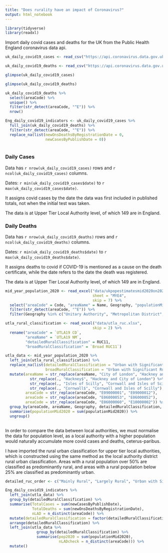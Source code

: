 ```yaml
---
title: "Does rurality have an impact of Coronavirus?"
output: html_notebook
---
```


```r
library(tidyverse)
library(readxl)

```

Import daily covid cases and deaths for the UK from the Public Health England coronavirus data api.

```r

uk_daily_covid19_cases <- read_csv("https://api.coronavirus.data.gov.uk/v2/data?areaType=utla&metric=newCasesByPublishDate&format=csv")

uk_daily_covid19_deaths <- read_csv("https://api.coronavirus.data.gov.uk/v2/data?areaType=utla&metric=newOnsDeathsByRegistrationDate&format=csv")

```

```r
glimpse(uk_daily_covid19_cases)

glimpse(uk_daily_covid19_deaths)

uk_daily_covid19_deaths %>%
  select(areaCode) %>%
  unique() %>%
  filter(str_detect(areaCode, "^E")) %>%
  nrow()

Eng_daily_covid19_indicators <- uk_daily_covid19_cases %>%
  full_join(uk_daily_covid19_deaths) %>% 
  filter(str_detect(areaCode, "^E")) %>%
  replace_na(list(newOnsDeathsByRegistrationDate = 0,
                  newCasesByPublishDate = 0))
  

```

### Daily Cases

Data has `r nrow(uk_daily_covid19_cases)` rows and `r ncol(uk_daily_covid19_cases)` columns.

Dates: `r min(uk_daily_covid19_cases$date)` to `r max(uk_daily_covid19_cases$date)`.

It assigns covid cases by the date the data was first included in published totals, not when the initial test was taken.

The data is at Upper Tier Local Authority level, of which 149 are in England.

### Daily Deaths

Data has `r nrow(uk_daily_covid19_deaths)` rows and `r ncol(uk_daily_covid19_deaths)` columns.

Dates: `r min(uk_daily_covid19_deaths$date)` to `r max(uk_daily_covid19_deaths$date)`.

It assigns deaths to covid if COVID-19 is mentioned as a cause on the death certificate, while the date refers to the date the death was registered.

The data is at Upper Tier Local Authority level, of which 149 are in England.

```r

mid_year_population_2020 <- read_excel("data/ukpopestimatesmid2020on2020geography.xlsx",
                                       sheet = "MYE4",
                                       skip = 7) %>%
  select("areaCode" = Code, "areaName" = Name, Geography, "populationMid2020" = `Mid-2020`) %>%
  filter(str_detect(areaCode, "^E")) %>% 
  filter(Geography %in% c("Unitary Authority", "Metropolitan District", "County", "London Borough"))

utla_rural_classification <- read_excel("data/utla_ruc.xlsx",
                                       skip = 2) %>%
  rename("areaCode" = `UTLA19 CD`,
         "areaName" = `UTLA19 NM`,
         "detailedRuralClassification" = RUC11,
         "broadRuralClassification" = `Broad RUC11`)

utla_data <- mid_year_population_2020 %>%
  left_join(utla_rural_classification) %>%
  replace_na(list(detailedRuralClassification = "Urban with Significant Rural",
                  broadRuralClassification = "Urban with Significant Rural")) %>%
  mutate(areaName = str_replace(areaName, "City of London", "Hackney and City of London") %>%
           str_replace(., "Hackney$", "Hackney and City of London") %>%
           str_replace(., "Isles of Scilly", "Cornwall and Isles of Scilly") %>%
           str_replace(., "Cornwall$", "Cornwall and Isles of Scilly"),
         areaCode = str_replace(areaCode, "E09000001", "E09000012"),
         areaCode = str_replace(areaCode, "E06000053", "E06000052"),
         areaCode = str_replace(areaCode, "E06000060", "E10000002")) %>%
  group_by(areaCode, areaName, Geography, detailedRuralClassification, broadRuralClassification) %>%
  summarise(populationMid2020 = sum(populationMid2020)) %>%
  ungroup()
  
```

In order to compare the data between local authorities, we must normalise the data for population level, as a local authority with a higher population would naturally accumulate more covid cases and deaths, ceterus-paribus.

I have imported the rural urban classification for upper tier local authorities, which is constructed using the same method as the local authority district rural urban classification. Areas with a rural population over 50% are classified as predominantly rural, and areas with a rural population below 25% are classified as predominantly urban.

```r

detailed_ruc_order <- c("Mainly Rural", "Largely Rural", "Urban with Significant Rural", "Urban with City and Town", "Urban with Minor Conurbation", "Urban with Major Conurbation")

Eng_daily_covid19_indicators %>%
  left_join(utla_data) %>%
  group_by(detailedRuralClassification) %>%
  summarise(TotalCases = sum(newCasesByPublishDate),
            TotalDeaths = sum(newOnsDeathsByRegistrationDate),
            nLAD = n_distinct(areaCode)) %>%
  mutate(detailedRuralClassification = factor(detailedRuralClassification, detailed_ruc_order)) %>%
  arrange(detailedRuralClassification) %>%
  left_join(utla_data %>% 
              group_by(detailedRuralClassification) %>%
              summarise(pop2020 = sum(populationMid2020),
                        nLADcheck = n_distinct(areaCode))) %>%
  mutate()
  

```

